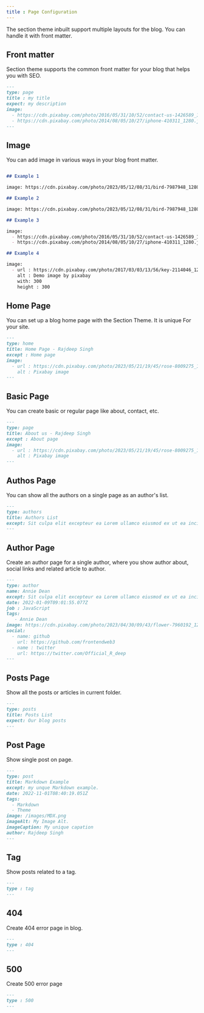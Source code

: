 ```yaml
---
title : Page Configuration
---
```


The section theme inbuilt support multiple layouts for the blog. You can handle it with front matter. 

## Front matter 
Section theme supports the common front matter for your blog that helps you with SEO.

```markdown  filename="front matter example"
---
type: page
title : my title
expect: my description
image:
  - https://cdn.pixabay.com/photo/2016/05/31/10/52/contact-us-1426589_1280.png
  - https://cdn.pixabay.com/photo/2014/08/05/10/27/iphone-410311_1280.jpg
---
```

## Image

You can add image in various ways in your blog front matter.

```markdown filename="image front matter example"

## Example 1

image: https://cdn.pixabay.com/photo/2023/05/12/08/31/bird-7987948_1280.jpg

## Example 2

image: https://cdn.pixabay.com/photo/2023/05/12/08/31/bird-7987948_1280.jpg https://cdn.pixabay.com/photo/2023/05/22/18/17/insect-8011258_1280.jpg

## Example 3

image:
  - https://cdn.pixabay.com/photo/2016/05/31/10/52/contact-us-1426589_1280.png
  - https://cdn.pixabay.com/photo/2014/08/05/10/27/iphone-410311_1280.jpg

## Example 4

image: 
  - url : https://cdn.pixabay.com/photo/2017/03/03/13/56/key-2114046_1280.jpg
    alt : Demo image by pixabay
    with: 300
    height : 300

```
## Home Page
You can set up a blog home page with the Section Theme. It is unique For your site. 
```markdown copy filename="index.mdx"
---
type: home
title: Home Page - Rajdeep Singh
except : Home page 
image:
  - url : https://cdn.pixabay.com/photo/2023/05/21/19/45/rose-8009275_1280.jpg
    alt : Pixabay image
---
```

## Basic Page
You can create basic or regular page like about, contact, etc.

```markdown copy  filename="about.mdx"
---
type: page
title: About us - Rajdeep Singh
except : About page
image:
  - url : https://cdn.pixabay.com/photo/2023/05/21/19/45/rose-8009275_1280.jpg
    alt : Pixabay image
---

```

## Authos Page

You can show all the authors on a single page as an author's list. 
```markdown copy filename="index.mdx"
---
type: authors
title: Authors List
except: Sit culpa elit excepteur ea Lorem ullamco eiusmod ex ut ea incididunt minim. Cillum eiusmod fugiat cupidatat.
---

```



## Author Page
Create an author page for a single author, where you show author about, social links and related article to author.
```markdown copy filename="author-name.mdx"
---
type: author
name: Annie Dean
except: Sit culpa elit excepteur ea Lorem ullamco eiusmod ex ut ea incididunt minim. Cillum eiusmod fugiat cupidatat.
date: 2022-01-09T09:01:55.077Z
job : JavaScript 
tags: 
   - Annie Dean
image: https://cdn.pixabay.com/photo/2023/04/30/09/43/flower-7960192_1280.jpg
social:
  - name: github
    url: https://github.com/frontendweb3
  - name : twitter
    url: https://twitter.com/Official_R_deep 
---
```


## Posts Page
Show all the posts or articles in current folder.

```markdown copy filename="index.mdx"
---
type: posts
title: Posts List
expect: Our blog posts
---
```


## Post Page
Show single post on page.

```markdown copy filename="my-new-post.mdx"
---
type: post
title: Markdown Example
except: my unque Markdown example.
date: 2022-11-01T08:40:19.051Z
tags:
  - Markdown
  - Theme
image: /images/MDX.png
imageAlt: My Image Alt.
imageCaption: My unique capation
author: Rajdeep Singh
---
```

## Tag
Show posts related to a tag.

```markdown copy filename="tags/[slug].mdx"
---
type : tag
---
```
## 404
Create 404 error page in blog.

```markdown copy filename="404.mdx"
---
type : 404
---
```
## 500
Create 500 error page 
```markdown copy filename="500.mdx"
---
type : 500
---
```


